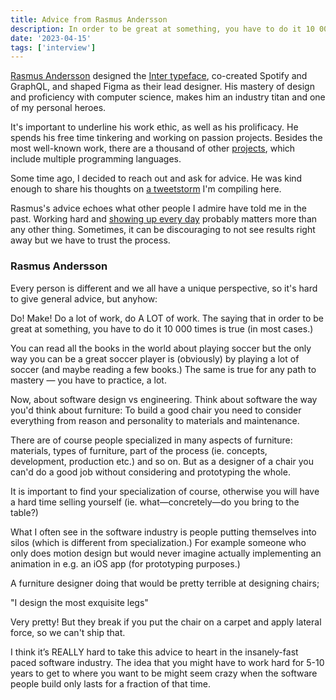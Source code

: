 ```yaml
---
title: Advice from Rasmus Andersson
description: In order to be great at something, you have to do it 10 000 times.
date: '2023-04-15'
tags: ['interview']
---
```


[Rasmus Andersson](https://rsms.me/) designed the [Inter typeface](https://rsms.me/inter/), co-created Spotify and GraphQL, and shaped Figma as their lead designer. His mastery of design and proficiency with computer science, makes him an industry titan and one of my personal heroes.

It's important to underline his work ethic, as well as his prolificacy. He spends his free time tinkering and working on passion projects. Besides the most well-known work, there are a thousand of other [projects](https://rsms.me/projects/), which include multiple programming languages.

Some time ago, I decided to reach out and ask for advice. He was kind enough to share his thoughts on [a tweetstorm](https://twitter.com/rsms/status/1645135344134942721) I'm compiling here.

Rasmus's advice echoes what other people I admire have told me in the past. Working hard and [showing up every day](https://moonwith.com/posts/train) probably matters more than any other thing. Sometimes, it can be discouraging to not see results right away but we have to trust the process.

### Rasmus Andersson

Every person is different and we all have a unique perspective, so it's hard to give general advice, but anyhow:

Do! Make! Do a lot of work, do A LOT of work. The saying that in order to be great at something, you have to do it 10 000 times is true (in most cases.)

You can read all the books in the world about playing soccer but the only way you can be a great soccer player is (obviously) by playing a lot of soccer (and maybe reading a few books.) The same is true for any path to mastery — you have to practice, a lot.

Now, about software design vs engineering. Think about software the way you'd think about furniture: To build a good chair you need to consider everything from reason and personality to materials and maintenance.

There are of course people specialized in many aspects of furniture: materials, types of furniture, part of the process (ie. concepts, development, production etc.) and so on. But as a designer of a chair you can'd do a good job without considering and prototyping the whole.

It is important to find your specialization of course, otherwise you will have a hard time selling yourself (ie. what—concretely—do you bring to the table?)

What I often see in the software industry is people putting themselves into silos (which is different from specialization.) For example someone who only does motion design but would never imagine actually implementing an animation in e.g. an iOS app (for prototyping purposes.)

A furniture designer doing that would be pretty terrible at designing chairs;

"I design the most exquisite legs"

Very pretty! But they break if you put the chair on a carpet and apply lateral force, so we can't ship that.

I think it’s REALLY hard to take this advice to heart in the insanely-fast paced software industry. The idea that you might have to work hard for 5-10 years to get to where you want to be might seem crazy when the software people build only lasts for a fraction of that time.
